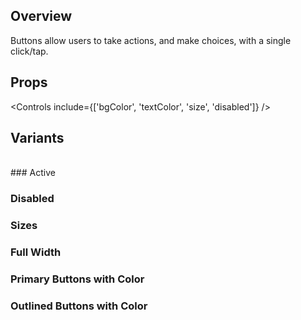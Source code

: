 
<Meta title='Components/Atomic/Button' of={ButtonStories} />

## Overview

Buttons allow users to take actions, and make choices, with a single click/tap.

<Canvas>
  <Story of={ButtonStories.Primary} />
</Canvas>

## Props

<Controls include={['bgColor', 'textColor', 'size', 'disabled']} />

## Variants

<br />
### Active

<Canvas>
  <Story of={ButtonStories.Primary} />
  <Story of={ButtonStories.Outlined} />
</Canvas>

### Disabled

<Canvas>
  <Story of={ButtonStories.PrimaryDisabled} />
  <Story of={ButtonStories.OutlinedDisabled} />
</Canvas>

### Sizes

<Canvas>
  <Story of={ButtonStories.ExtraSmall} />
  <Story of={ButtonStories.Small} />
  <Story of={ButtonStories.Medium} />
  <Story of={ButtonStories.Large} />
  <Story of={ButtonStories.ExtraLarge} />
</Canvas>

### Full Width

<Canvas>
  <Story of={ButtonStories.FullWidth} />
</Canvas>

### Primary Buttons with Color

<Canvas>
  <Story of={ButtonStories.PrimaryButtonColorPrimary} />
  <Story of={ButtonStories.PrimaryButtonColorSuccess} />
  <Story of={ButtonStories.PrimaryButtonColorWarning} />
  <Story of={ButtonStories.PrimaryButtonColorError} />
  <Story of={ButtonStories.PrimaryButtonColorGrey} />
  <Story of={ButtonStories.PrimaryButtonColorBlack} />
  <Story of={ButtonStories.PrimaryButtonColorWhite} />
</Canvas>

### Outlined Buttons with Color

<Canvas>
  <Story of={ButtonStories.OutlinedButtonColorPrimary} />
  <Story of={ButtonStories.OutlinedButtonColorSuccess} />
  <Story of={ButtonStories.OutlinedButtonColorWarning} />
  <Story of={ButtonStories.OutlinedButtonColorError} />
  <Story of={ButtonStories.OutlinedButtonColorGrey} />
  <Story of={ButtonStories.OutlinedButtonColorBlack} />
</Canvas>

